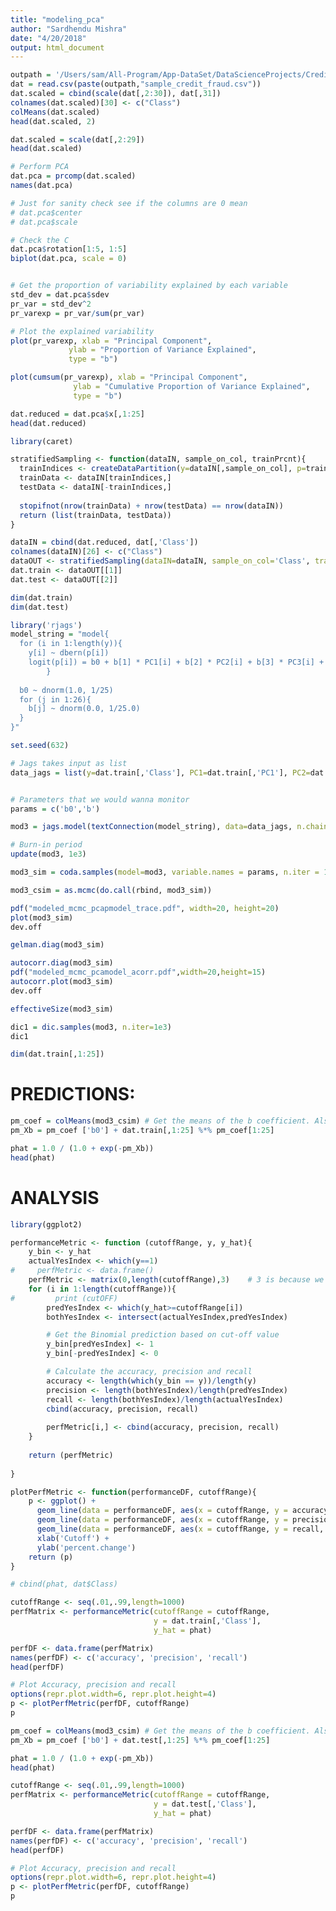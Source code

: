 ```yaml
---
title: "modeling_pca"
author: "Sardhendu Mishra"
date: "4/20/2018"
output: html_document
---
```


```r
outpath = '/Users/sam/All-Program/App-DataSet/DataScienceProjects/CreditCardFraud/'
dat = read.csv(paste(outpath,"sample_credit_fraud.csv"))
dat.scaled = cbind(scale(dat[,2:30]), dat[,31])
colnames(dat.scaled)[30] <- c("Class")
colMeans(dat.scaled)
head(dat.scaled, 2)
```

```r
dat.scaled = scale(dat[,2:29])
head(dat.scaled)

# Perform PCA
dat.pca = prcomp(dat.scaled)
names(dat.pca)

# Just for sanity check see if the columns are 0 mean
# dat.pca$center
# dat.pca$scale

# Check the C
dat.pca$rotation[1:5, 1:5]
biplot(dat.pca, scale = 0)


# Get the proportion of variability explained by each variable
std_dev = dat.pca$sdev
pr_var = std_dev^2
pr_varexp = pr_var/sum(pr_var)

# Plot the explained variability
plot(pr_varexp, xlab = "Principal Component",
             ylab = "Proportion of Variance Explained",
             type = "b")

plot(cumsum(pr_varexp), xlab = "Principal Component",
              ylab = "Cumulative Proportion of Variance Explained",
              type = "b")

dat.reduced = dat.pca$x[,1:25]
head(dat.reduced)
```

```r
library(caret)

stratifiedSampling <- function(dataIN, sample_on_col, trainPrcnt){
  trainIndices <- createDataPartition(y=dataIN[,sample_on_col], p=trainPrcnt, list=FALSE)
  trainData <- dataIN[trainIndices,]
  testData <- dataIN[-trainIndices,]
  
  stopifnot(nrow(trainData) + nrow(testData) == nrow(dataIN))
  return (list(trainData, testData))
}

dataIN = cbind(dat.reduced, dat[,'Class'])
colnames(dataIN)[26] <- c("Class")
dataOUT <- stratifiedSampling(dataIN=dataIN, sample_on_col='Class', trainPrcnt = 0.9)
dat.train <- dataOUT[[1]]
dat.test <- dataOUT[[2]]
```

```r
dim(dat.train)
dim(dat.test)
```


```r
library('rjags')
model_string = "model{
  for (i in 1:length(y)){
    y[i] ~ dbern(p[i])
    logit(p[i]) = b0 + b[1] * PC1[i] + b[2] * PC2[i] + b[3] * PC3[i] + b[4] * PC4[i] + b[5] * PC5[i] + b[6] * PC6[i] + b[7] * PC7[i] + b[8] * PC8[i] + b[9] * PC9[i] + b[10] * PC10[i] + b[11] * PC11[i] + b[12] * PC12[i] + b[13] * PC13[i] + b[14] * PC14[i] + b[15] * PC15[i] + b[16] * PC16[i] + b[17] * PC17[i] + b[18] * PC18[i] + b[19] * PC19[i] + b[20] *PC20[i] + b[21] *PC21[i] + b[22] *PC22[i] + b[23] *PC23[i] + b[24] *PC24[i] + b[25]*PC25[i]
        }
  
  b0 ~ dnorm(1.0, 1/25)            
  for (j in 1:26){  
    b[j] ~ dnorm(0.0, 1/25.0) 
  }
}"


```

```r
set.seed(632)

# Jags takes input as list
data_jags = list(y=dat.train[,'Class'], PC1=dat.train[,'PC1'], PC2=dat.train[,'PC2'], PC3=dat.train[,'PC3'], PC4=dat.train[,'PC4'], PC5=dat.train[,'PC5'], PC6=dat.train[,'PC6'], PC7=dat.train[,'PC7'], PC8=dat.train[,'PC8'], PC9=dat.train[,'PC9'], PC10=dat.train[,'PC10'], PC11=dat.train[,'PC11'], PC12=dat.train[,'PC12'], PC13=dat.train[,'PC13'], PC14=dat.train[,'PC14'], PC15=dat.train[,'PC15'], PC16=dat.train[,'PC16'], PC17=dat.train[,'PC17'], PC18=dat.train[,'PC18'], PC19=dat.train[,'PC19'], PC20=dat.train[,'PC20'], PC21=dat.train[,'PC21'], PC22=dat.train[,'PC22'], PC23=dat.train[,'PC23'], PC24=dat.train[,'PC24'], PC25=dat.train[,'PC25'])


# Parameters that we would wanna monitor
params = c('b0','b')

mod3 = jags.model(textConnection(model_string), data=data_jags, n.chains = 3)

# Burn-in period
update(mod3, 1e3)

mod3_sim = coda.samples(model=mod3, variable.names = params, n.iter = 10e3)

mod3_csim = as.mcmc(do.call(rbind, mod3_sim))
```

```r
pdf("modeled_mcmc_pcapmodel_trace.pdf", width=20, height=20)
plot(mod3_sim)
dev.off
```

```r
gelman.diag(mod3_sim)
```
```r
autocorr.diag(mod3_sim)
pdf("modeled_mcmc_pcamodel_acorr.pdf",width=20,height=15)
autocorr.plot(mod3_sim)
dev.off
```
```r
effectiveSize(mod3_sim)
```

```r
dic1 = dic.samples(mod3, n.iter=1e3)
dic1
```
```r
dim(dat.train[,1:25])
```

# PREDICTIONS:
```r
pm_coef = colMeans(mod3_csim) # Get the means of the b coefficient. Also equivallent to getting the learned parameters
pm_Xb = pm_coef ['b0'] + dat.train[,1:25] %*% pm_coef[1:25]

phat = 1.0 / (1.0 + exp(-pm_Xb))
head(phat)
```

# ANALYSIS
```r
library(ggplot2)

performanceMetric <- function (cutoffRange, y, y_hat){
    y_bin <- y_hat
    actualYesIndex <- which(y==1)
#     perfMetric <- data.frame()
    perfMetric <- matrix(0,length(cutoffRange),3)    # 3 is because we calculate accuracy, recall and precision
    for (i in 1:length(cutoffRange)){
#         print (cutOFF)
        predYesIndex <- which(y_hat>=cutoffRange[i])
        bothYesIndex <- intersect(actualYesIndex,predYesIndex)

        # Get the Binomial prediction based on cut-off value
        y_bin[predYesIndex] <- 1
        y_bin[-predYesIndex] <- 0

        # Calculate the accuracy, precision and recall
        accuracy <- length(which(y_bin == y))/length(y)
        precision <- length(bothYesIndex)/length(predYesIndex)
        recall <- length(bothYesIndex)/length(actualYesIndex)
        cbind(accuracy, precision, recall)
        
        perfMetric[i,] <- cbind(accuracy, precision, recall)
    }
    
    return (perfMetric)
 
}

plotPerfMetric <- function(performanceDF, cutoffRange){
    p <- ggplot() + 
      geom_line(data = performanceDF, aes(x = cutoffRange, y = accuracy, color = "accuracy")) +
      geom_line(data = performanceDF, aes(x = cutoffRange, y = precision, color = "precision")) +
      geom_line(data = performanceDF, aes(x = cutoffRange, y = recall, color = "recall")) +
      xlab('Cutoff') +
      ylab('percent.change')
    return (p)
}

# cbind(phat, dat$Class)

cutoffRange <- seq(.01,.99,length=1000)
perfMatrix <- performanceMetric(cutoffRange = cutoffRange, 
                                y = dat.train[,'Class'], 
                                y_hat = phat)

perfDF <- data.frame(perfMatrix)
names(perfDF) <- c('accuracy', 'precision', 'recall')
head(perfDF)

# Plot Accuracy, precision and recall
options(repr.plot.width=6, repr.plot.height=4)
p <- plotPerfMetric(perfDF, cutoffRange)
p
```



```r
pm_coef = colMeans(mod3_csim) # Get the means of the b coefficient. Also equivallent to getting the learned parameters
pm_Xb = pm_coef ['b0'] + dat.test[,1:25] %*% pm_coef[1:25]

phat = 1.0 / (1.0 + exp(-pm_Xb))
head(phat)
```

```r
cutoffRange <- seq(.01,.99,length=1000)
perfMatrix <- performanceMetric(cutoffRange = cutoffRange, 
                                y = dat.test[,'Class'], 
                                y_hat = phat)

perfDF <- data.frame(perfMatrix)
names(perfDF) <- c('accuracy', 'precision', 'recall')
head(perfDF)

# Plot Accuracy, precision and recall
options(repr.plot.width=6, repr.plot.height=4)
p <- plotPerfMetric(perfDF, cutoffRange)
p
```

